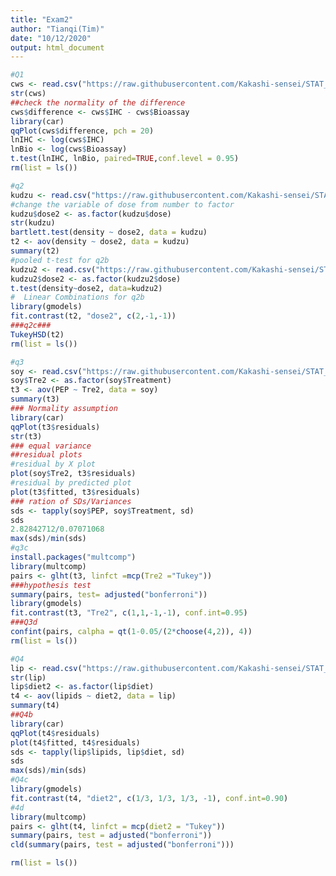 ```yaml
---
title: "Exam2"
author: "Tianqi(Tim)"
date: "10/12/2020"
output: html_document
---
```


```r
#Q1
cws <- read.csv("https://raw.githubusercontent.com/Kakashi-sensei/STAT_587_2020_fall_exam2/main/CWS.csv", header=TRUE)
str(cws)
##check the normality of the difference
cws$difference <- cws$IHC - cws$Bioassay
library(car)
qqPlot(cws$difference, pch = 20)
lnIHC <- log(cws$IHC)
lnBio <- log(cws$Bioassay)
t.test(lnIHC, lnBio, paired=TRUE,conf.level = 0.95)
rm(list = ls())

#q2
kudzu <- read.csv("https://raw.githubusercontent.com/Kakashi-sensei/STAT_587_2020_fall_exam2/main/kudzu.csv", header=TRUE)
#change the variable of dose from number to factor
kudzu$dose2 <- as.factor(kudzu$dose)
str(kudzu)
bartlett.test(density ~ dose2, data = kudzu)
t2 <- aov(density ~ dose2, data = kudzu)
summary(t2)
#pooled t-test for q2b
kudzu2 <- read.csv("https://raw.githubusercontent.com/Kakashi-sensei/STAT_587_2020_fall_exam2/main/kudzu2.csv", header=TRUE)
kudzu2$dose2 <- as.factor(kudzu2$dose)
t.test(density~dose2, data=kudzu2)
#  Linear Combinations for q2b
library(gmodels)
fit.contrast(t2, "dose2", c(2,-1,-1))
###q2c###
TukeyHSD(t2)
rm(list = ls())

#q3
soy <- read.csv("https://raw.githubusercontent.com/Kakashi-sensei/STAT_587_2020_fall_exam2/main/soy.csv", header=TRUE)
soy$Tre2 <- as.factor(soy$Treatment)
t3 <- aov(PEP ~ Tre2, data = soy)
summary(t3)
### Normality assumption
library(car)
qqPlot(t3$residuals)
str(t3)
### equal variance
##residual plots
#residual by X plot
plot(soy$Tre2, t3$residuals)
#residual by predicted plot
plot(t3$fitted, t3$residuals)
### ration of SDs/Variances
sds <- tapply(soy$PEP, soy$Treatment, sd)
sds
2.82842712/0.07071068
max(sds)/min(sds)
#q3c
install.packages("multcomp")
library(multcomp)
pairs <- glht(t3, linfct =mcp(Tre2 ="Tukey"))
###hypothesis test
summary(pairs, test= adjusted("bonferroni"))
library(gmodels)
fit.contrast(t3, "Tre2", c(1,1,-1,-1), conf.int=0.95)
###Q3d
confint(pairs, calpha = qt(1-0.05/(2*choose(4,2)), 4))
rm(list = ls())

#Q4
lip <- read.csv("https://raw.githubusercontent.com/Kakashi-sensei/STAT_587_2020_fall_exam2/main/lipids.csv", header=TRUE)
str(lip)
lip$diet2 <- as.factor(lip$diet)
t4 <- aov(lipids ~ diet2, data = lip)
summary(t4)
##Q4b
library(car)
qqPlot(t4$residuals)
plot(t4$fitted, t4$residuals)
sds <- tapply(lip$lipids, lip$diet, sd)
sds
max(sds)/min(sds)
#Q4c
library(gmodels)
fit.contrast(t4, "diet2", c(1/3, 1/3, 1/3, -1), conf.int=0.90)
#4d
library(multcomp)
pairs <- glht(t4, linfct = mcp(diet2 = "Tukey"))
summary(pairs, test = adjusted("bonferroni"))
cld(summary(pairs, test = adjusted("bonferroni")))

rm(list = ls())


```






